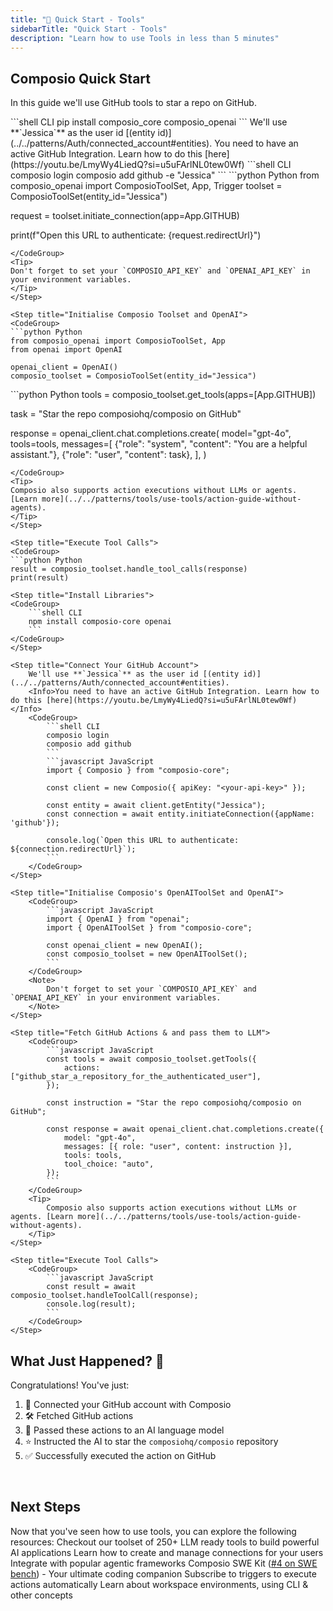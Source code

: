 ```yaml
---
title: "🚀 Quick Start - Tools"
sidebarTitle: "Quick Start - Tools"
description: "Learn how to use Tools in less than 5 minutes"
---
```


## Composio Quick Start
In this guide we'll use GitHub tools to star a repo on GitHub.

<Tabs>
<Tab title="Python">
<Steps>

<Step title="Install Libraries">
<CodeGroup>
```shell CLI
pip install composio_core composio_openai
```
</CodeGroup>

</Step>

<Step title="Connect Your GitHub Account">
We'll use **`Jessica`** as the user id [(entity id)](../../patterns/Auth/connected_account#entities).
<Info>You need to have an active GitHub Integration. Learn how to do this [here](https://youtu.be/LmyWy4LiedQ?si=u5uFArlNL0tew0Wf)</Info>
<CodeGroup>
```shell CLI
composio login 
composio add github -e "Jessica"
```
```python Python
from composio_openai import ComposioToolSet, App, Trigger
toolset = ComposioToolSet(entity_id="Jessica")

request = toolset.initiate_connection(app=App.GITHUB)

print(f"Open this URL to authenticate: {request.redirectUrl}")
```
</CodeGroup>
<Tip>
Don't forget to set your `COMPOSIO_API_KEY` and `OPENAI_API_KEY` in your environment variables.
</Tip>
</Step>

<Step title="Initialise Composio Toolset and OpenAI">
<CodeGroup>
```python Python
from composio_openai import ComposioToolSet, App
from openai import OpenAI

openai_client = OpenAI()
composio_toolset = ComposioToolSet(entity_id="Jessica")
```
</CodeGroup>
</Step>

<Step title="Fetch Github Actions, and pass them to LLM">
<CodeGroup>
```python Python
tools = composio_toolset.get_tools(apps=[App.GITHUB])

task = "Star the repo composiohq/composio on GitHub"

response = openai_client.chat.completions.create(
    model="gpt-4o",
    tools=tools,
    messages=[
        {"role": "system", "content": "You are a helpful assistant."},
        {"role": "user", "content": task},
    ],
)
```
</CodeGroup>
<Tip>
Composio also supports action executions without LLMs or agents. [Learn more](../../patterns/tools/use-tools/action-guide-without-agents).
</Tip>
</Step>

<Step title="Execute Tool Calls">
<CodeGroup>
```python Python
result = composio_toolset.handle_tool_calls(response)
print(result)
```
</CodeGroup>
</Step>

</Steps>

</Tab>
<Tab title="JavaScript">
<Steps>

    <Step title="Install Libraries">
    <CodeGroup>
        ```shell CLI
        npm install composio-core openai
        ```
    </CodeGroup>
    </Step>

    <Step title="Connect Your GitHub Account">
        We'll use **`Jessica`** as the user id [(entity id)](../../patterns/Auth/connected_account#entities).
        <Info>You need to have an active GitHub Integration. Learn how to do this [here](https://youtu.be/LmyWy4LiedQ?si=u5uFArlNL0tew0Wf)</Info>
        <CodeGroup>
            ```shell CLI
            composio login
            composio add github
            ```
            ```javascript JavaScript
            import { Composio } from "composio-core";

            const client = new Composio({ apiKey: "<your-api-key>" });

            const entity = await client.getEntity("Jessica");
            const connection = await entity.initiateConnection({appName: 'github'});

            console.log(`Open this URL to authenticate: ${connection.redirectUrl}`);
            ```
        </CodeGroup>
    </Step>

    <Step title="Initialise Composio's OpenAIToolSet and OpenAI">
        <CodeGroup>
            ```javascript JavaScript
            import { OpenAI } from "openai";
            import { OpenAIToolSet } from "composio-core";

            const openai_client = new OpenAI();
            const composio_toolset = new OpenAIToolSet();
            ```
        </CodeGroup>
        <Note>
            Don't forget to set your `COMPOSIO_API_KEY` and `OPENAI_API_KEY` in your environment variables.
        </Note>
    </Step>

    <Step title="Fetch GitHub Actions & and pass them to LLM">
        <CodeGroup>
            ```javascript JavaScript
            const tools = await composio_toolset.getTools({
                actions: ["github_star_a_repository_for_the_authenticated_user"],
            });

            const instruction = "Star the repo composiohq/composio on GitHub";

            const response = await openai_client.chat.completions.create({
                model: "gpt-4o",
                messages: [{ role: "user", content: instruction }],
                tools: tools,
                tool_choice: "auto",
            });
            ```
        </CodeGroup>
        <Tip>
            Composio also supports action executions without LLMs or agents. [Learn more](../../patterns/tools/use-tools/action-guide-without-agents).
        </Tip>
    </Step>

    <Step title="Execute Tool Calls">
        <CodeGroup>
            ```javascript JavaScript
            const result = await composio_toolset.handleToolCall(response);
            console.log(result);
            ```
        </CodeGroup>
    </Step>

</Steps>

</Tab>
</Tabs>


## What Just Happened? 🎉

Congratulations! You've just:

1. 🔐 Connected your GitHub account with Composio
2. 🛠 Fetched GitHub actions 
3. 🧠 Passed these actions to an AI language model
4. ⭐ Instructed the AI to star the `composiohq/composio` repository
5. ✅ Successfully executed the action on GitHub

<br/>

## Next Steps
Now that you've seen how to use tools, you can explore the following resources:
<CardGroup cols={2}>
<Card title="Tools" href="../../patterns/tools/what-are-tools">
Checkout our toolset of 250+ LLM ready tools to build powerful AI applications
</Card>
<Card title="Connections" href="patterns/Auth/connected_account">
Learn how to create and manage connections for your users
</Card>
<Card title="Compatible Agentic Frameworks" href="/framework/autogen">
Integrate with popular agentic frameworks
</Card>
<Card title="Kits" href="../../swekit/introduction">
Composio SWE Kit ([#4 on SWE bench](https://www.swebench.com)) - Your ultimate coding companion
</Card>
<Card title="Triggers" href="/patterns/triggers/triggers">
Subscribe to triggers to execute actions automatically
</Card>
<Card title="Other Concepts" href="../../introduction/foundations/components/workspace">
Learn about workspace environments, using CLI & other concepts
</Card>
</CardGroup>
